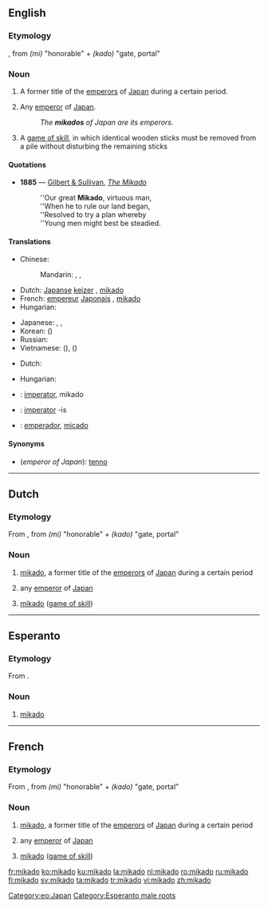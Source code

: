 {{also|Mikado|mikádó}}
==English==

===Etymology===
{{etyl|ja|en}}, from ''(mi)'' "honorable" + ''(kado)'' "gate, portal"

===Noun===
{{en-noun}}

# {{context|history|lang=en}} A former title of the [[emperor]]s of [[Japan]] during a certain period.
# {{context|literary|lang=en}} Any [[emperor]] of [[Japan]].
#: ''The '''mikados''' of Japan are its emperors.''
# A [[game of skill]], in which identical wooden sticks must be removed from a pile without disturbing the remaining sticks

====Quotations====
* '''1885''' — [[w:Gilbert and Sullivan|Gilbert & Sullivan]], ''[[s:The_Mikado|The Mikado]]''
*: ''Our great '''Mikado''', virtuous man,
*: ''When he to rule our land began,
*: ''Resolved to try a plan whereby
*: ''Young men might best be steadied.

====Translations====
{{trans-top|emperor of Japan}}
* Chinese:
*: Mandarin: {{t+|cmn|天皇|tr=tiānhuáng|sc=Hani}}, {{t+|cmn|皇帝|tr=huángdì|sc=Hani}}, {{t+|cmn|帝|tr=dì|sc=Hani}}
* Dutch: [[Japans]]e [[keizer]] {{g|m}}, [[#Dutch|mikado]] {{g|m}}
* French: [[empereur]] [[Japonais]] {{g|m}}, [[#French|mikado]] {{g|m}}
* Hungarian: {{t|hu|mikádó}}
{{trans-mid}}
* Japanese: {{t+|ja|帝|tr=みかど, mikado}}, {{t|ja|御門|tr=みかど, mikado}}, {{t+|ja|天皇|tr=てんのう, tennō}}
* Korean: {{t+|ko|천황|tr=cheonhwang|sc=Hang}} ({{t+|ko|天皇|sc=Hani}})
* Russian: {{t+|ru|микадо|m|tr=mikádo}}
* Vietnamese: {{t|vi|Ngự Môn}} ({{t|vi|御門|sc=Hani}}), {{t|vi|Nhật hoàng}} ({{t|vi|日皇|sc=Hani}})
{{trans-bottom}}

{{trans-top|a game of skill}}
* Dutch: {{t+|nl|mikado|m}}
{{trans-mid}}
* Hungarian: {{t|hu|mikádó}}
{{trans-bottom}}

{{checktrans-top}}
* {{ttbc|ia}}: [[imperator]], mikado
{{trans-mid}}
* {{ttbc|la}}: [[imperator]] -is
* {{ttbc|es}}: [[emperador]], [[micado]]
{{trans-bottom}}

====Synonyms====
* (''emperor of Japan''): [[tenno]]
----

==Dutch==

===Etymology===
From {{etyl|ja|nl}}, from ''(mi)'' "honorable" + ''(kado)'' "gate, portal"

===Noun===
{{nl-noun|m|-'s|mikadootje}}

# {{context|history|lang=nl}} [[#English|mikado]], a former title of the [[emperor]]s of [[Japan]] during a certain period
# {{context|literary|lang=nl}} any [[emperor]] of [[Japan]]
# [[#English|mikado]] ([[game of skill]])
----
==Esperanto==
===Etymology===
From {{etyl|ja|eo}} {{term|sc=Jpan|みかど|tr=mikado|lang=ja}}.

===Noun===
{{eo-noun}}
# [[#English|mikado]]

[[Category:eo:Japan]]
[[Category:Esperanto male roots]]
----

==French==

===Etymology===
From {{etyl|ja|fr}}, from ''(mi)'' "honorable" + ''(kado)'' "gate, portal"

===Noun===
{{fr-noun|m}}

# {{context|history|lang=fr}} [[#English|mikado]], a former title of the [[emperor]]s of [[Japan]] during a certain period
# {{context|literary|lang=fr}} any [[emperor]] of [[Japan]]
# [[#English|mikado]] ([[game of skill]])

[[fr:mikado]]
[[ko:mikado]]
[[ku:mikado]]
[[la:mikado]]
[[nl:mikado]]
[[ro:mikado]]
[[ru:mikado]]
[[fi:mikado]]
[[sv:mikado]]
[[ta:mikado]]
[[tr:mikado]]
[[vi:mikado]]
[[zh:mikado]]